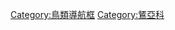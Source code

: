 {{Navbox
|name = Buteoninae
|title = [[科 (生物)|亞科]]：'''[[鵟亞科]]'''
|listclass = hlist
|state = {{{state<includeonly>|collapsed</includeonly>}}}
|list1 = {{navbox|child
|groupwidth = 9em
|list1style = background:#eef;
|liststyle = width:auto;
|group1 = '''[[属 (生物)|屬]]'''
|list1 = '''[[物种|種]]''' (滅絕: † 表示這個物種被證實為絕滅)
|group2 = [[鵟鵰属]]
|list2 =
* [[鵟鵰]]
* [[红背鵟]]
* [[白尾鵟]]
|group3 = [[鵟屬]]
|list3 =
* [[普通鵟]]
* [[红尾鵟]]
* [[棕尾鵟]]
* [[毛脚鵟]]
* [[王鵟]]
* [[赤肩鵟]]
* [[巨翅鵟]] 
* [[斯温氏鵟]]
* [[島鵟]]
* [[白腰鵟]]
* [[短尾鵟 ]]
* [[白頸鵟]]
* [[加拉帕戈斯鵟]]
* [[灰鵟]]
* [[帶尾鵟]]
* [[孤鵟]]
* [[美洲棕尾鵟]]
* [[山鵟]]
* [[短翅鵟]]
* [[大鵟]]
* [[非洲赤尾鵟]]
* [[暗棕鵟]]
* [[波多黎各巨翅鵟]]
|group4 = 闊嘴鵟屬
|list4 =
* [[大嘴鵟]]
|group5 = [[栗翅鷹屬]]
|list5 =
* [[栗翅鷹]]
* [[白腰鵟]]
|group6 = [[雞鵟屬]]
|list6 =
* [[棕雞鵟]]
* [[黑雞鵟]]
* [[古巴雞鵟]]
* [[大黑雞鵟]]
* [[草原雞鵟]]
|group7 = 黑領鵟屬
|list7 =
* [[黑領鷹]]
|group8 = [[南美鵟屬]]
|list8 =
* [[白眉南美鵟]]
* [[白頸南美鵟]]
* [[黑面南美鵟]]
* [[铅色南美鵟]]
* [[横斑南美鵟]]
* [[青灰南美鵟]]
* [[淡灰南美鵟]]
|group9 = [[白南美鵟屬]]
|list9 =
* [[灰背南美鵟]]
* [[白南美鵟]]
* [[披風南美鵟]]
|group10 = 食晰鵟屬
|list10 =
* [[食晰鵟]]
|group11 = [[鵟鷹屬]]
|list11 =
* [[棕翅鵟鹰]]
* [[草蜢鵟]]
* [[白眼鵟鹰]]
* [[灰面鷲]]
|group12 = [[孤冕鵰属]]
|list12 =
* [[非洲冕鵰]]
* [[孤冕鵰]]
|group13 = 冕鵰屬
|list13 =
* [[如冕鵰]]
|group14 = 角鵰屬
|list14 =
* [[角雕]]
|group15 = 新幾內亞角鵰屬
|list15 =
* [[新幾內亞角鵰]]
|group16 = [[鷹鵰屬]]
|list16 =
* [[黑鷹鵰]]
* [[黑白鹰鵰]]
* [[麗鷹鵰]]
* [[黑栗雕]]
|group17 = [[亞洲鷹鵰屬]]
|list17 =
* [[鳳頭鷹鵰]]
* [[鷹鵰]]
* [[馬來鷹鵰]]
* [[爪哇鷹鵰]]
* [[蘇拉鷹鵰]]
* [[菲律宾鹰鵰]]
* [[小鹰鵰]]
|group18 = 高冠鷹鵰屬
|list18 =
* [[高冠鹰雕]]
|group19 = [[非洲冠鵰屬]]
|list19 =
* [[非洲冠鵰]]
* [[馬達加斯加冠鵰]]†
|group20 = 猛雕屬
|list20 =
* [[猛雕]]
|group21 = [[隼鵰屬]]
|list21 =
* [[非洲隼雕]]
* [[新幾內亞隼鵰]]
* [[艾氏雕]]
}}
|list2 = {{navbox|child
|groupwidth = 9em
|group1 = [[真鵰屬]]
|list1 =
* [[白腹隼鵰]]
* [[靴鵰]]
* [[小鵰]]
* [[棕腹隼鵰]]
* [[金雕]]
* [[白肩雕]]
* [[西班牙帝鵰]]
* [[茶色鵰]]
* [[草原鵰]]
* [[烏鵰]]
* [[小烏鵰]]
* [[印度烏鵰]]
* [[黑鵰]]
* [[格氏鵰]]
* [[細嘴鵰]]
* [[楔尾鷹]]
|group2 = 林鵰屬
|list2 =
* [[林鵰]]
|group3 = [[海鵰屬]]
|list3 =
* [[白腹海鵰]]
* [[所罗门群岛海雕]]
* [[吼海雕]]
* [[马达加斯加海雕]]
* [[玉带海雕]]
* [[白尾海雕]]
* [[白頭海鵰]]
* [[虎头海雕]]
|group4 = [[漁鵰屬]]
|list4 =
* [[渔雕]]
* [[灰頭渔鵰]]
|group5 = 哈斯特鷹屬
|list5 =
* [[哈斯特鷹]]†
}}
|belowclass = hlist
|below=
* [[鹰]]
* [[鵟屬|鵟]]
}}<noinclude>
{{collapsible option}}
[[Category:鳥類導航框]]
[[Category:鵟亞科]]
</noinclude>